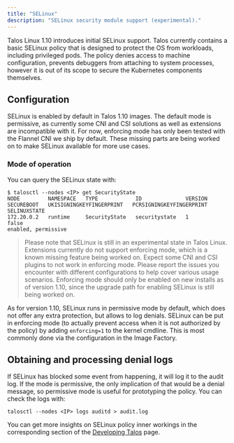 ```yaml
---
title: "SELinux"
description: "SELinux security module support (experimental)."
---
```


Talos Linux 1.10 introduces initial SELinux support.
Talos currently contains a basic SELinux policy that is designed to protect the OS from workloads, including privileged pods.
The policy denies access to machine configuration, prevents debuggers from attaching to system processes, however it is out of its scope to secure the Kubernetes components themselves.

## Configuration

SELinux is enabled by default in Talos 1.10 images.
The default mode is permissive, as currently some CNI and CSI solutions as well as extensions are incompatible with it.
For now, enforcing mode has only been tested with the Flannel CNI we ship by default.
These missing parts are being worked on to make SELinux available for more use cases.

### Mode of operation

You can query the SELinux state with:

```shell
$ talosctl --nodes <IP> get SecurityState
NODE         NAMESPACE   TYPE            ID              VERSION   SECUREBOOT   UKISIGNINGKEYFINGERPRINT   PCRSIGNINGKEYFINGERPRINT   SELINUXSTATE
172.20.0.2   runtime     SecurityState   securitystate   1         false                                                              enabled, permissive
```

> Please note that SELinux is still in an experimental state in Talos Linux.
> Extensions currently do not support enforcing mode, which is a known missing feature being worked on.
> Expect some CNI and CSI plugins to not work in enforcing mode.
> Please report the issues you encounter with different configurations to help cover various usage scenarios.
> Enforcing mode should only be enabled on new installs as of version 1.10, since the upgrade path for enabling SELinux is still being worked on.

As for version 1.10, SELinux runs in permissive mode by default, which does not offer any extra protection, but allows to log denials.
SELinux can be put in enforcing mode (to actually prevent access when it is not authorized by the policy) by adding `enforcing=1` to the kernel cmdline.
This is most commonly done via the configuration in the Image Factory.

## Obtaining and processing denial logs

If SELinux has blocked some event from happening, it will log it to the audit log.
If the mode is permissive, the only implication of that would be a denial message, so permissive mode is useful for prototyping the policy.
You can check the logs with:

`talosctl --nodes <IP> logs auditd > audit.log`

You can get more insights on SELinux policy inner workings in the corresponding section of the [Developing Talos](../build-and-extend-talos/custom-images-and-development/developing-talos.mdx#selinux-policy-debugging-and-development) page.
